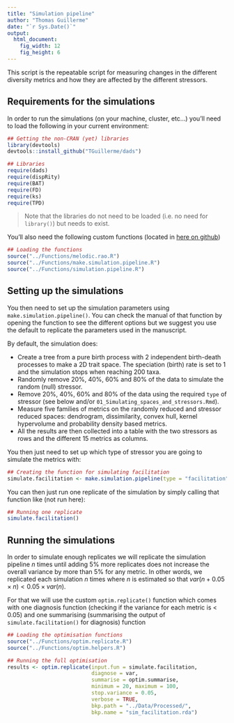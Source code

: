 ```yaml
---
title: "Simulation pipeline"
author: "Thomas Guillerme"
date: "`r Sys.Date()`"
output:
  html_document:
    fig_width: 12
    fig_height: 6
---
```


This script is the repeatable script for measuring changes in the different diversity metrics and how they are affected by the different stressors. 

## Requirements for the simulations

In order to run the simulations (on your machine, cluster, etc...) you'll need to load the following in your current environment:

```r
## Getting the non-CRAN (yet) libraries
library(devtools)
devtools::install_github("TGuillerme/dads")
```

```r
## Libraries
require(dads)
require(dispRity)
require(BAT)
require(FD)
require(ks)
require(TPD)
```

> Note that the libraries do not need to be loaded (i.e. no need for `library()`) but needs to exist.

You'll also need the following custom functions (located in [here on github](https://github.com/TGuillerme/eco_metrics_simulations/tree/master/Functions))

```r
## Loading the functions
source("../Functions/melodic.rao.R")
source("../Functions/make.simulation.pipeline.R")
source("../Functions/simulation.pipeline.R")
```

## Setting up the simulations

You then need to set up the simulation parameters using `make.simulation.pipeline()`.
You can check the manual of that function by opening the function to see the different options but we suggest you use the default to replicate the parameters used in the manuscript.

By default, the simulation does:

 * Create a tree from a pure birth process with 2 independent birth-death processes to make a 2D trait space. The speciation (birth) rate is set to 1 and the simulation stops when reaching 200 taxa.
 * Randomly remove 20%, 40%, 60% and 80% of the data to simulate the random (null) stressor.
 * Remove 20%, 40%, 60% and 80% of the data using the required `type` of stressor (see below and/or `01_Simulating_spaces_and_stressors.Rmd`).
 * Measure five families of metrics on the randomly reduced and stressor reduced spaces: dendrogram, dissimilarity, convex hull, kernel hypervolume and probability density based metrics.
 * All the results are then collected into a table with the two stressors as rows and the different 15 metrics as columns.

You then just need to set up which type of stressor you are going to simulate the metrics with:

```r
## Creating the function for simulating facilitation
simulate.facilitation <- make.simulation.pipeline(type = "facilitation")
```

You can then just run one replicate of the simulation by simply calling that function like (not run here):

```r
## Running one replicate
simulate.facilitation()
```

## Running the simulations

In order to simulate enough replicates we will replicate the simulation pipeline $n$ times until adding 5% more replicates does not increase the overall variance by more than 5% for any metric.
In other words, we replicated each simulation $n$ times where $n$ is estimated so that $var(n + 0.05 \times n) < 0.05 \times var(n)$.

For that we will use the custom `optim.replicate()` function which comes with one diagnosis function (checking if the variance for each metric is < 0.05) and one summarising (summarising the output of `simulate.facilitation()` for diagnosis) function

```r
## Loading the optimisation functions
source("../Functions/optim.replicate.R")
source("../Functions/optim.helpers.R")
```

```r
## Running the full optimisation
results <- optim.replicate(input.fun = simulate.facilitation,
                           diagnose = var,
                           summarise = optim.summarise,
                           minimum = 20, maximum = 100,
                           stop.variance = 0.05,
                           verbose = TRUE,
                           bkp.path = "../Data/Processed/",
                           bkp.name = "sim_facilitation.rda")
```